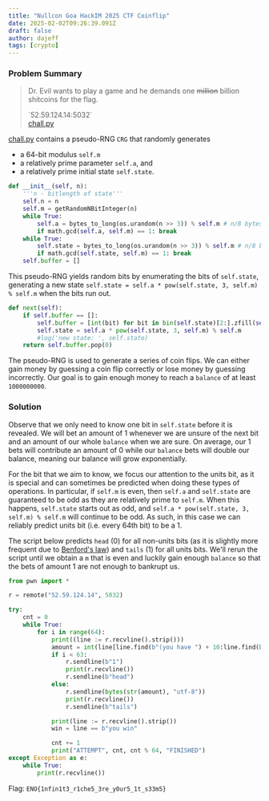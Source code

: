 ```yaml
---
title: "Nullcon Goa HackIM 2025 CTF Coinflip"
date: 2025-02-02T09:26:39.091Z
draft: false
author: dajeff
tags: [crypto]
---
```



### Problem Summary

<link rel="stylesheet" href={css}></link>

> Dr. Evil wants to play a game and he demands one ~~million~~ billion shitcoins for the flag.
>
> <div>
>     `52.59.124.14:5032`
> </div>
>
> <div>
>     <a class="btn" href={chall}>chall.py</a>
> </div>

<a class="btn" href={chall}>chall.py</a> contains a pseudo-RNG `CRG` that randomly generates
- a 64-bit modulus `self.m`
- a relatively prime parameter `self.a`, and
- a relatively prime initial state `self.state`.

```py
def __init__(self, n):
    '''n - bitlength of state'''
    self.n = n
    self.m = getRandomNBitInteger(n)
    while True:
        self.a = bytes_to_long(os.urandom(n >> 3)) % self.m # n/8 bytes
        if math.gcd(self.a, self.m) == 1: break
    while True:
        self.state = bytes_to_long(os.urandom(n >> 3)) % self.m # n/8 bytes
        if math.gcd(self.state, self.m) == 1: break
    self.buffer = []
```

This pseudo-RNG yields random bits by enumerating the bits of `self.state`, generating a new state `self.state = self.a * pow(self.state, 3, self.m) % self.m` when the bits run out.
```py
def next(self):
    if self.buffer == []:
        self.buffer = [int(bit) for bit in bin(self.state)[2:].zfill(self.n)]
        self.state = self.a * pow(self.state, 3, self.m) % self.m
        #log('new state: ', self.state)
    return self.buffer.pop(0)
```

The pseudo-RNG is used to generate a series of coin flips. We can either gain money by guessing a coin flip correctly or lose money by guessing incorrectly. Our goal is to gain enough money to reach a `balance` of at least `1000000000`.

### Solution

Observe that we only need to know one bit in `self.state` before it is revealed. We will bet an amount of 1 whenever we are unsure of the next bit and an amount of our whole `balance` when we are sure. On average, our 1 bets will contribute an amount of 0 while our `balance` bets will double our balance, meaning our balance will grow exponentially.

For the bit that we aim to know, we focus our attention to the units bit, as it is special and can sometimes be predicted when doing these types of operations. In particular, if `self.m` is even, then `self.a` and `self.state` are guaranteed to be odd as they are relatively prime to `self.m`. When this happens, `self.state` starts out as odd, and `self.a * pow(self.state, 3, self.m) % self.m` will continue to be odd. As such, in this case we can reliably predict units bit (i.e. every 64th bit) to be a 1.

The script below predicts `head` (0) for all non-units bits (as it is slightly more frequent due to [Benford's law](https://en.wikipedia.org/wiki/Benford%27s_law)) and `tails` (1) for all units bits. We'll rerun the script until we obtain a `m` that is even and luckily gain enough `balance` so that the bets of amount 1 are not enough to bankrupt us.

```py
from pwn import *

r = remote("52.59.124.14", 5032)

try:
    cnt = 0
    while True:
        for i in range(64):
            print((line := r.recvline().strip()))
            amount = int(line[line.find(b"(you have ") + 10:line.find(b")")])
            if i < 63:
                r.sendline(b"1")
                print(r.recvline())
                r.sendline(b"head")
            else:
                r.sendline(bytes(str(amount), "utf-8"))
                print(r.recvline())
                r.sendline(b"tails")

            print(line := r.recvline().strip())
            win = line == b"you win"

            cnt += 1
            print("ATTEMPT", cnt, cnt % 64, "FINISHED")
except Exception as e:
    while True:
        print(r.recvline())
```

Flag: `ENO{1nfin1t3_r1che5_3re_y0ur5_1t_s33m5}`
